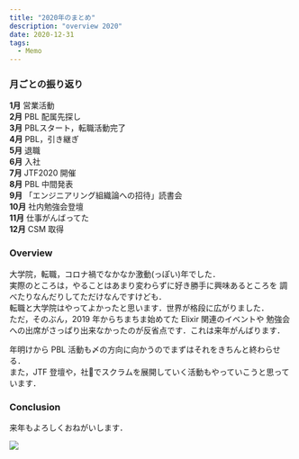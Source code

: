 ```yaml
---
title: "2020年のまとめ"
description: "overview 2020"
date: 2020-12-31
tags:
  - Memo
---
```


### 月ごとの振り返り

**1月** 営業活動  
**2月** PBL 配属先探し  
**3月** PBLスタート，転職活動完了  
**4月** PBL，引き継ぎ  
**5月** 退職  
**6月** 入社  
**7月** JTF2020 開催  
**8月** PBL 中間発表  
**9月** 「エンジニアリング組織論への招待」読書会  
**10月** 社内勉強会登壇  
**11月** 仕事がんばってた  
**12月** CSM 取得  

### Overview

大学院，転職，コロナ禍でなかなか激動(っぽい)年でした．  
実際のところは，やることはあまり変わらずに好き勝手に興味あるところを
調べたりなんだりしてただけなんですけども．  
転職と大学院はやってよかったと思います．世界が格段に広がりました．  
ただ，そのぶん，2019 年からちまちま始めてた Elixir 関連のイベントや
勉強会への出席がさっぱり出来なかったのが反省点です．これは来年がんばります．

年明けから PBL 活動も〆の方向に向かうのでまずはそれをきちんと終わらせる．  
また，JTF 登壇や，社でスクラムを展開していく活動もやっていこうと思っています．  

### Conclusion

来年もよろしくおねがいします．  

![](https://d1q5p5okdzyz0p.cloudfront.net/2020-12-20201231-message.jpg)
